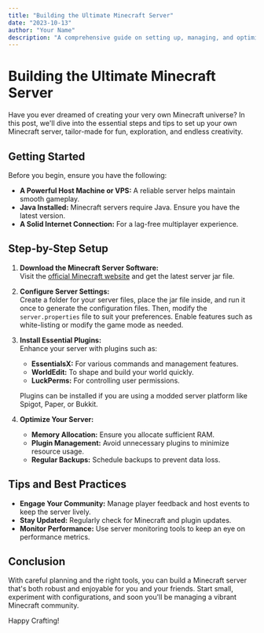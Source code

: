 ```yaml
---
title: "Building the Ultimate Minecraft Server"
date: "2023-10-13"
author: "Your Name"
description: "A comprehensive guide on setting up, managing, and optimizing your own Minecraft server for endless adventures."
---
```


# Building the Ultimate Minecraft Server

Have you ever dreamed of creating your very own Minecraft universe? In this post, we'll dive into the essential steps and tips to set up your own Minecraft server, tailor-made for fun, exploration, and endless creativity.

## Getting Started

Before you begin, ensure you have the following:

- **A Powerful Host Machine or VPS:** A reliable server helps maintain smooth gameplay.
- **Java Installed:** Minecraft servers require Java. Ensure you have the latest version.
- **A Solid Internet Connection:** For a lag-free multiplayer experience.

## Step-by-Step Setup

1. **Download the Minecraft Server Software:**  
   Visit the [official Minecraft website](https://www.minecraft.net/en-us/download/server) and get the latest server jar file.

2. **Configure Server Settings:**  
   Create a folder for your server files, place the jar file inside, and run it once to generate the configuration files. Then, modify the `server.properties` file to suit your preferences. Enable features such as white-listing or modify the game mode as needed.

3. **Install Essential Plugins:**  
   Enhance your server with plugins such as:
   - **EssentialsX:** For various commands and management features.
   - **WorldEdit:** To shape and build your world quickly.
   - **LuckPerms:** For controlling user permissions.
   
   Plugins can be installed if you are using a modded server platform like Spigot, Paper, or Bukkit.

4. **Optimize Your Server:**  
   - **Memory Allocation:** Ensure you allocate sufficient RAM.
   - **Plugin Management:** Avoid unnecessary plugins to minimize resource usage.
   - **Regular Backups:** Schedule backups to prevent data loss.

## Tips and Best Practices

- **Engage Your Community:** Manage player feedback and host events to keep the server lively.
- **Stay Updated:** Regularly check for Minecraft and plugin updates.
- **Monitor Performance:** Use server monitoring tools to keep an eye on performance metrics.

## Conclusion

With careful planning and the right tools, you can build a Minecraft server that's both robust and enjoyable for you and your friends. Start small, experiment with configurations, and soon you'll be managing a vibrant Minecraft community.

Happy Crafting!